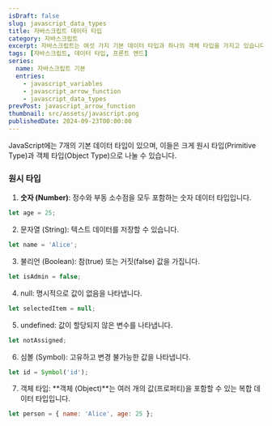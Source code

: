 ```yaml
---
isDraft: false
slug: javascript_data_types
title: 자바스크립트 데이터 타입
category: 자바스크립트
excerpt: 자바스크립트는 여섯 가지 기본 데이터 타입과 하나의 객체 타입을 가지고 있습니다.
tags: [자바스크립트, 데이터 타입, 프론트 엔드]
series:
  name: 자바스크립트 기본
  entries:
    - javascript_variables
    - javascript_arrow_function
    - javascript_data_types
prevPost: javascript_arrow_function
thumbnail: src/assets/javascript.png
publishedDate: 2024-09-23T00:00:00
---
```


JavaScript에는 7개의 기본 데이터 타입이 있으며, 이들은 크게 원시 타입(Primitive Type)과 객체 타입(Object Type)으로 나눌 수 있습니다.

### 원시 타입

1. **숫자 (Number)**: 정수와 부동 소수점을 모두 포함하는 숫자 데이터 타입입니다.

```javascript
let age = 25;
```

2. 문자열 (String): 텍스트 데이터를 저장할 수 있습니다.

```javascript
let name = 'Alice';
```

3. 불리언 (Boolean): 참(true) 또는 거짓(false) 값을 가집니다.

```javascript
let isAdmin = false;
```

4. null: 명시적으로 값이 없음을 나타냅니다.

```javascript
let selectedItem = null;
```

5. undefined: 값이 할당되지 않은 변수를 나타냅니다.

```javascript
let notAssigned;
```

6. 심볼 (Symbol): 고유하고 변경 불가능한 값을 나타냅니다.

```javascript
let id = Symbol('id');
```

7. 객체 타입: **객체 (Object)**는 여러 개의 값(프로퍼티)을 포함할 수 있는 복합 데이터 타입입니다.

```javascript
let person = { name: 'Alice', age: 25 };
```
